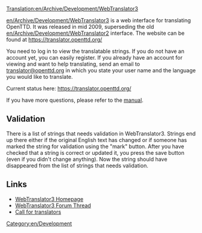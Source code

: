 [[Translation:en/Archive/Development/WebTranslator3]]


{{en/Stub}}

[[en/Archive/Development/WebTranslator3]] is a web interface for translating OpenTTD. It was released in mid 2009, superseding the old [[en/Archive/Development/WebTranslator2]] interface.
The website can be found at [https://translator.openttd.org/ https://translator.openttd.org/]

You need to log in to view the translatable strings. If you do not have an account yet, you can easily register.
If you already have an account for viewing and want to help translating, send an email to [mailto:translator@openttd.org translator@openttd.org] in which you state your user name and the language you would like to translate.

Current status here: https://translator.openttd.org/

If you have more questions, please refer to the [http://bundles.openttdcoop.org/eints/nightlies/LATEST/docs/usage.html manual].

== Validation ==
There is a list of strings that needs validation in WebTranslator3. Strings end up there either if the original English text has changed or if someone has marked the string for validation using the "mark" button. After you have checked that a string is correct or updated it, you press the save button (even if you didn't change anything). Now the string should have disappeared from the list of strings that needs validation.

== Links ==
*[https://translator.openttd.org/ WebTranslator3 Homepage]
*[https://www.tt-forums.net/viewtopic.php?f=29&t=44018 WebTranslator3 Forum Thread]
*[https://www.tt-forums.net/viewtopic.php?f=29&t=44214 Call for translators]

[[Category:en/Development]]
